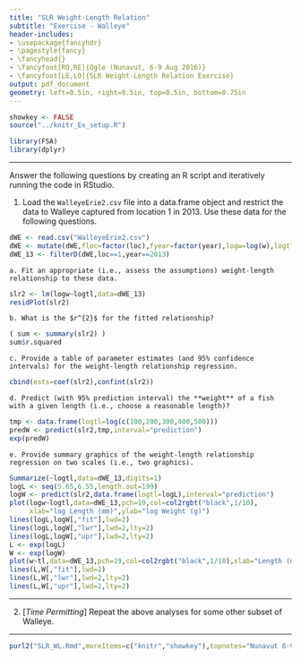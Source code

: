 ```yaml
---
title: "SLR Weight-Length Relation"
subtitle: "Exercise - Walleye"
header-includes:
- \usepackage{fancyhdr}
- \pagestyle{fancy}
- \fancyhead{}
- \fancyfoot[RO,RE]{Ogle (Nunavut, 6-9 Aug 2016)}
- \fancyfoot[LE,LO]{SLR Weight-Length Relation Exercise}
output: pdf_document
geometry: left=0.5in, right=0.5in, top=0.5in, bottom=0.75in
---
```


```r
showkey <- FALSE
source("../knitr_Ex_setup.R")
```
```r
library(FSA)
library(dplyr)
```

----

Answer the following questions by creating an R script and iteratively running the code in RStudio.

1. Load the `WalleyeErie2.csv` file into a data.frame object and restrict the data to Walleye captured from location 1 in 2013.  Use these data for the following questions.
```r
dWE <- read.csv("WalleyeErie2.csv")
dWE <- mutate(dWE,floc=factor(loc),fyear=factor(year),logw=log(w),logtl=log(tl))
dWE_13 <- filterD(dWE,loc==1,year==2013)
```

    a. Fit an appropriate (i.e., assess the assumptions) weight-length relationship to these data.
```r
slr2 <- lm(logw~logtl,data=dWE_13)
residPlot(slr2)
```

    b. What is the $r^{2}$ for the fitted relationship?
```r
( sum <- summary(slr2) )
sum$r.squared
```

    c. Provide a table of parameter estimates (and 95% confidence intervals) for the weight-length relationship regression.
```r
cbind(ests=coef(slr2),confint(slr2))
```

    d. Predict (with 95% prediction interval) the **weight** of a fish with a given length (i.e., choose a reasonable length)?
```r
tmp <- data.frame(logtl=log(c(100,200,300,400,500)))
predW <- predict(slr2,tmp,interval="prediction")
exp(predW)
```

    e. Provide summary graphics of the weight-length relationship regression on two scales (i.e., two graphics).

```r
Summarize(~logtl,data=dWE_13,digits=1)
logL <- seq(5.65,6.55,length.out=199)
logW <- predict(slr2,data.frame(logtl=logL),interval="prediction")
plot(logw~logtl,data=dWE_13,pch=19,col=col2rgbt("black",1/10),
     xlab="log Length (mm)",ylab="log Weight (g)")
lines(logL,logW[,"fit"],lwd=2)
lines(logL,logW[,"lwr"],lwd=2,lty=2)
lines(logL,logW[,"upr"],lwd=2,lty=2)
L <- exp(logL)
W <- exp(logW)
plot(w~tl,data=dWE_13,pch=19,col=col2rgbt("black",1/10),xlab="Length (mm)",ylab="Weight (g)")
lines(L,W[,"fit"],lwd=2)
lines(L,W[,"lwr"],lwd=2,lty=2)
lines(L,W[,"upr"],lwd=2,lty=2)
```

----

2. [*Time Permitting*] Repeat the above analyses for some other subset of Walleye.

----

```r
purl2("SLR_WL.Rmd",moreItems=c("knitr","showkey"),topnotes="Nunavut 6-9-Aug-16")
```
